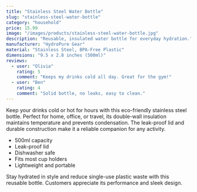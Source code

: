 ```yaml
---
title: "Stainless Steel Water Bottle"
slug: "stainless-steel-water-bottle"
category: "household"
price: 15.99
image: "/images/products/stainless-steel-water-bottle.jpg"
description: "Reusable, insulated water bottle for everyday hydration."
manufacturer: "HydroPure Gear"
material: "Stainless Steel, BPA-Free Plastic"
dimensions: "9.5 x 2.8 inches (500ml)"
reviews:
  - user: "Olivia"
    rating: 5
    comment: "Keeps my drinks cold all day. Great for the gym!"
  - user: "Ben"
    rating: 4
    comment: "Solid bottle, no leaks, easy to clean."
---
```


Keep your drinks cold or hot for hours with this eco-friendly stainless steel bottle. Perfect for home, office, or travel, its double-wall insulation maintains temperature and prevents condensation. The leak-proof lid and durable construction make it a reliable companion for any activity.

- 500ml capacity
- Leak-proof lid
- Dishwasher safe
- Fits most cup holders
- Lightweight and portable

Stay hydrated in style and reduce single-use plastic waste with this reusable bottle. Customers appreciate its performance and sleek design.
